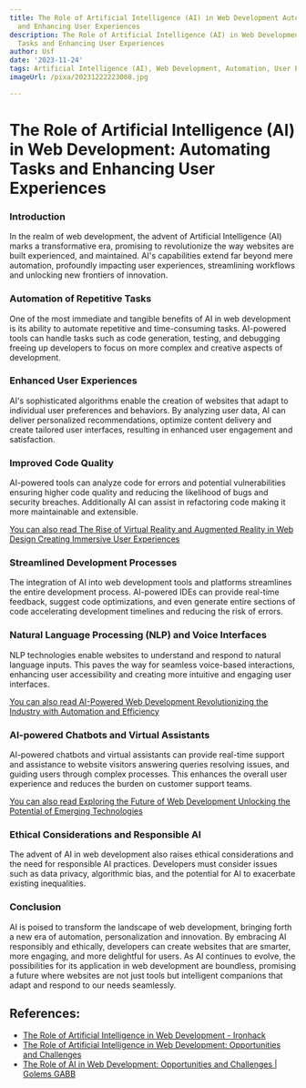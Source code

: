 ```yaml
---
title: The Role of Artificial Intelligence (AI) in Web Development Automating Tasks
  and Enhancing User Experiences
description: The Role of Artificial Intelligence (AI) in Web Development Automating
  Tasks and Enhancing User Experiences
author: Usf
date: '2023-11-24'
tags: Artificial Intelligence (AI), Web Development, Automation, User Experience
imageUrl: /pixa/20231222223008.jpg

---
```

# The Role of Artificial Intelligence (AI) in Web Development: Automating Tasks and Enhancing User Experiences

### Introduction

In the  realm of web development, the advent of Artificial Intelligence (AI)  marks a transformative era, promising to revolutionize the way websites are built experienced, and maintained. AI's capabilities extend far beyond mere automation, profoundly impacting user  experiences, streamlining workflows and unlocking new frontiers of innovation.

### Automation of Repetitive Tasks

One of the most  immediate and tangible benefits of AI in web development is its ability to automate repetitive and time-consuming  tasks. AI-powered  tools can handle tasks such as code generation, testing, and debugging  freeing up  developers to  focus on more complex and creative aspects of development.

### Enhanced User Experiences

AI's sophisticated algorithms enable the creation of websites  that adapt  to individual user  preferences and behaviors. By analyzing user data, AI can deliver personalized recommendations, optimize content delivery and create tailored user interfaces, resulting in  enhanced user engagement and  satisfaction.

### Improved Code Quality

AI-powered tools can analyze code for errors and  potential vulnerabilities ensuring higher code quality and reducing the likelihood  of bugs and security breaches.  Additionally AI can assist in refactoring  code  making it more maintainable and  extensible.

[You can also read The Rise  of Virtual Reality and Augmented Reality in Web Design Creating Immersive User  Experiences](The%20Rise%20of%20Virtual%20Reality%20and%20Augmented%20Reality%20in%20Web%20Design%20Creating%20Immersive%20User%20Experiences)


###  Streamlined Development Processes

The integration of  AI into web development tools and platforms streamlines the entire development process. AI-powered IDEs  can provide real-time feedback,  suggest code optimizations, and even  generate entire sections of code accelerating  development timelines and reducing the risk of errors.

###  Natural Language Processing (NLP) and Voice Interfaces

NLP technologies  enable websites to understand and respond  to natural language inputs. This paves the way  for seamless voice-based interactions, enhancing  user accessibility and  creating more intuitive and engaging user interfaces.

[You can also read AI-Powered Web Development  Revolutionizing the Industry with Automation and  Efficiency](AI-Powered%20Web%20Development%20Revolutionizing%20the%20Industry%20with%20Automation%20and%20Efficiency)


### AI-powered Chatbots and Virtual Assistants

AI-powered chatbots  and virtual assistants can provide real-time support and assistance  to website visitors answering queries resolving issues, and guiding users through complex processes.  This enhances the overall user experience and reduces the burden on customer support teams.

[You can also read  Exploring the Future of Web Development Unlocking the Potential of Emerging Technologies](Exploring%20the%20Future%20of%20Web%20Development%20Unlocking%20the%20Potential%20of%20Emerging%20Technologies)


### Ethical Considerations and Responsible AI

The advent of AI in web development also raises ethical considerations and the need for  responsible AI practices. Developers must consider  issues such as data privacy, algorithmic bias, and the potential for AI to exacerbate existing inequalities.

### Conclusion

AI is poised to transform the landscape of web development,  bringing forth a new era of automation, personalization and innovation. By  embracing AI responsibly and ethically, developers can create  websites that are smarter, more engaging, and more delightful for users. As AI continues to evolve, the possibilities for its application in  web development are boundless, promising a future where websites are not just tools but intelligent companions that adapt and  respond to our needs seamlessly.

## References:
- [The Role of Artificial Intelligence in Web Development - Ironhack](https://www.ironhack.com/gb/blog/the-role-of-artificial-intelligence-in-web-development)
- [The Role of Artificial Intelligence in Web Development: Opportunities and Challenges](https://www.linkedin.com/pulse/role-artificial-intelligence-web-development-challenges-juste)
- [The Role of AI in Web Development: Opportunities and Challenges | Golems GABB](https://gole.ms/blog/role-ai-web-development-opportunities-and-challenges)

